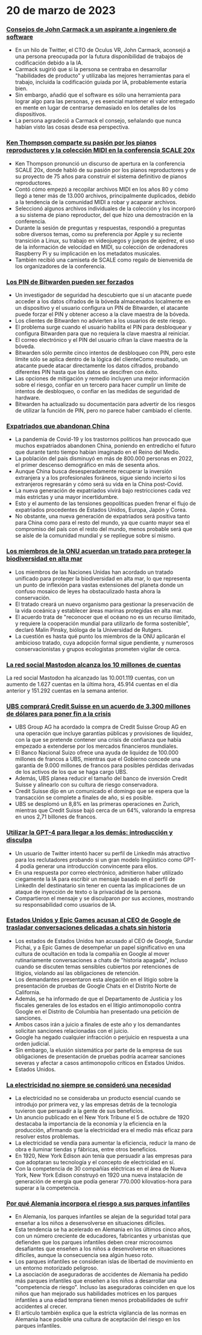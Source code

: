 

<CallToAction />

<Steps>

# 20 de marzo de 2023

### [Consejos de John Carmack a un aspirante a ingeniero de software](https://twitter.com/ID_AA_Carmack/status/1637087219591659520?ref=hackernewsgpt.com)

- En un hilo de Twitter, el CTO de Oculus VR, John Carmack, aconsejó a una persona preocupada por la futura disponibilidad de trabajos de codificación debido a la IA.
- Carmack sugirió que si la persona se centraba en desarrollar "habilidades de producto" y utilizaba las mejores herramientas para el trabajo, incluida la codificación guiada por IA, probablemente estaría bien.
- Sin embargo, añadió que el software es sólo una herramienta para lograr algo para las personas, y es esencial mantener el valor entregado en mente en lugar de centrarse demasiado en los detalles de los dispositivos.
- La persona agradeció a Carmack el consejo, señalando que nunca habían visto las cosas desde esa perspectiva.

### [Ken Thompson comparte su pasión por los pianos reproductores y la colección MIDI en la conferencia SCALE 20x](https://www.youtube.com/watch?v=kaandEt_pKw&ref=hackernewsgpt.com)

- Ken Thompson pronunció un discurso de apertura en la conferencia SCALE 20x, donde habló de su pasión por los pianos reproductores y de su proyecto de 75 años para construir el sistema definitivo de pianos reproductores.
- Contó cómo empezó a recopilar archivos MIDI en los años 80 y cómo llegó a tener más de 13.000 archivos, principalmente duplicados, debido a la tendencia de la comunidad MIDI a robar y acaparar archivos.
- Seleccionó algunos archivos individuales de la colección y los incorporó a su sistema de piano reproductor, del que hizo una demostración en la conferencia.
- Durante la sesión de preguntas y respuestas, respondió a preguntas sobre diversos temas, como su preferencia por Apple y su reciente transición a Linux, su trabajo en videojuegos y juegos de ajedrez, el uso de la información de velocidad en MIDI, su colección de ordenadores Raspberry Pi y su implicación en los metadatos musicales.
- También recibió una camiseta de SCALE como regalo de bienvenida de los organizadores de la conferencia.

### [Los PIN de Bitwarden pueden ser forzados](https://ambiso.github.io/bitwarden-pin/?ref=hackernewsgpt.com)

- Un investigador de seguridad ha descubierto que si un atacante puede acceder a los datos cifrados de la bóveda almacenados localmente en un dispositivo y el usuario configura un PIN de Bitwarden, el atacante puede forzar el PIN y obtener acceso a la clave maestra de la bóveda.
- Los clientes de Bitwarden no advierten a los usuarios de este riesgo.
- El problema surge cuando el usuario habilita el PIN para desbloquear y configura Bitwarden para que no requiera la clave maestra al reiniciar.
- El correo electrónico y el PIN del usuario cifran la clave maestra de la bóveda.
- Bitwarden sólo permite cinco intentos de desbloqueo con PIN, pero este límite sólo se aplica dentro de la lógica del clienteComo resultado, un atacante puede atacar directamente los datos cifrados, probando diferentes PIN hasta que los datos se descifren con éxito.
- Las opciones de mitigación y remedio incluyen una mejor información sobre el riesgo, confiar en un tercero para hacer cumplir un límite de intentos de desbloqueo, o confiar en las medidas de seguridad de hardware.
- Bitwarden ha actualizado su documentación para advertir de los riesgos de utilizar la función de PIN, pero no parece haber cambiado el cliente.

### [Expatriados que abandonan China](https://www.persuasion.community/p/leaving-china?ref=hackernewsgpt.com)

- La pandemia de Covid-19 y los trastornos políticos han provocado que muchos expatriados abandonen China, poniendo en entredicho el futuro que durante tanto tiempo habían imaginado en el Reino del Medio.
- La población del país disminuyó en más de 800.000 personas en 2022, el primer descenso demográfico en más de sesenta años.
- Aunque China busca desesperadamente recuperar la inversión extranjera y a los profesionales foráneos, sigue siendo incierto si los extranjeros regresarán y cómo será su vida en la China post-Covid.
- La nueva generación de expatriados vivirá bajo restricciones cada vez más estrictas y una mayor incertidumbre.
- Esto y el aumento de las tensiones geopolíticas pueden frenar el flujo de expatriados procedentes de Estados Unidos, Europa, Japón y Corea.
- No obstante, una nueva generación de expatriados será positiva tanto para China como para el resto del mundo, ya que cuanto mayor sea el compromiso del país con el resto del mundo, menos probable será que se aísle de la comunidad mundial y se repliegue sobre sí mismo.

### [Los miembros de la ONU acuerdan un tratado para proteger la biodiversidad en alta mar](https://apnews.com/article/un-oceans-biodiversity-treaty-0b024fa07e8c1947236d8b8491ebf92c?ref=hackernewsgpt.com)

- Los miembros de las Naciones Unidas han acordado un tratado unificado para proteger la biodiversidad en alta mar, lo que representa un punto de inflexión para vastas extensiones del planeta donde un confuso mosaico de leyes ha obstaculizado hasta ahora la conservación.
- El tratado creará un nuevo organismo para gestionar la preservación de la vida oceánica y establecer áreas marinas protegidas en alta mar.
- El acuerdo trata de "reconocer que el océano no es un recurso ilimitado, y requiere la cooperación mundial para utilizarlo de forma sostenible", declaró Malin Pinsky, bióloga de la Universidad de Rutgers.
- La cuestión es hasta qué punto los miembros de la ONU aplicarán el ambicioso tratado, cuya adopción formal sigue pendiente, y numerosos conservacionistas y grupos ecologistas prometen vigilar de cerca.

### [La red social Mastodon alcanza los 10 millones de cuentas](https://mastodon.social/@mastodonusercount/110051957865629817?ref=hackernewsgpt.com)

La red social Mastodon ha alcanzado las 10.001.119 cuentas, con un aumento de 1.627 cuentas en la última hora, 45.914 cuentas en el día anterior y 151.292 cuentas en la semana anterior.

### [UBS comprará Credit Suisse en un acuerdo de 3.300 millones de dólares para poner fin a la crisis](https://www.bloomberg.com/news/articles/2023-03-19/ubs-agrees-to-buy-credit-suisse-in-historic-deal-to-end-crisis?ref=hackernewsgpt.com)

- UBS Group AG ha acordado la compra de Credit Suisse Group AG en una operación que incluye garantías públicas y provisiones de liquidez, con la que se pretende contener una crisis de confianza que había empezado a extenderse por los mercados financieros mundiales.
- El Banco Nacional Suizo ofrece una ayuda de liquidez de 100.000 millones de francos a UBS, mientras que el Gobierno concede una garantía de 9.000 millones de francos para posibles pérdidas derivadas de los activos de los que se haga cargo UBS.
- Además, UBS planea reducir el tamaño del banco de inversión Credit Suisse y alinearlo con su cultura de riesgo conservadora.
- Credit Suisse dijo en un comunicado el domingo que se espera que la transacción se complete a finales de año, si es posible.
- UBS se desplomó un 8,8% en las primeras operaciones en Zurich, mientras que Credit Suisse bajó cerca de un 64%, valorando la empresa en unos 2,71 billones de francos.

### [Utilizar la GPT-4 para llegar a los demás: introducción y disculpa](https://twitter.com/brdskggs/status/1637114268876144640?ref=hackernewsgpt.com)

- Un usuario de Twitter intentó hacer su perfil de LinkedIn más atractivo para los reclutadores probando si un gran modelo lingüístico como GPT-4 podía generar una introducción convincente para ellos.
- En una respuesta por correo electrónico, admitieron haber utilizado ciegamente la IA para escribir un mensaje basado en el perfil de LinkedIn del destinatario sin tener en cuenta las implicaciones de un ataque de inyección de texto o la privacidad de la persona.
- Compartieron el mensaje y se disculparon por sus acciones, mostrando su responsabilidad como usuarios de IA.

### [Estados Unidos y Epic Games acusan al CEO de Google de trasladar conversaciones delicadas a chats sin historia](http://www.fosspatents.com/2023/03/us-states-epic-games-others-accuse.html?ref=hackernewsgpt.com)

- Los estados de Estados Unidos han acusado al CEO de Google, Sundar Pichai, y a Epic Games de desempeñar un papel significativo en una cultura de ocultación en toda la compañía en Google al mover rutinariamente conversaciones a chats de "historia apagada", incluso cuando se discuten temas sensibles cubiertos por retenciones de litigios, violando así las obligaciones de retención.
- Los demandantes presentaron esta alegación en el litigio sobre la presentación de pruebas de Google Chats en el Distrito Norte de California.
- Además, se ha informado de que el Departamento de Justicia y los fiscales generales de los estados en el litigio antimonopolio contra Google en el Distrito de Columbia han presentado una petición de sanciones.
- Ambos casos irán a juicio a finales de este año y los demandantes solicitan sanciones relacionadas con el juicio.
- Google ha negado cualquier infracción o perjuicio en respuesta a una orden judicial.
- Sin embargo, la elusión sistemática por parte de la empresa de sus obligaciones de presentación de pruebas podría acarrear sanciones severas y afectar a casos antimonopolio críticos en Estados Unidos.
- Estados Unidos.

### [La electricidad no siempre se consideró una necesidad](https://www.smithsonianmag.com/smart-news/people-had-to-be-convinced-of-the-usefulness-of-electricity-21221094/?ref=hackernewsgpt.com)

- La electricidad no se consideraba un producto esencial cuando se introdujo por primera vez, y las empresas detrás de la tecnología tuvieron que persuadir a la gente de sus beneficios.
- Un anuncio publicado en el New York Tribune el 5 de octubre de 1920 destacaba la importancia de la economía y la eficiencia en la producción, afirmando que la electricidad era el medio más eficaz para resolver estos problemas.
- La electricidad se vendía para aumentar la eficiencia, reducir la mano de obra e iluminar tiendas y fábricas, entre otros beneficios.
- En 1920, New York Edison aún tenía que persuadir a las empresas para que adoptaran su tecnología y el concepto de electricidad en sí.
- Con la competencia de 30 compañías eléctricas en el área de Nueva York, New York Edison construyó en 1920 una nueva instalación de generación de energía que podía generar 770.000 kilovatios-hora para superar a la competencia.

### [Por qué Alemania incorpora el riesgo a sus parques infantiles](https://www.theguardian.com/world/2021/oct/24/why-germany-is-building-risk-into-its-playgrounds?ref=hackernewsgpt.com)

- En Alemania, los parques infantiles se alejan de la seguridad total para enseñar a los niños a desenvolverse en situaciones difíciles.
- Esta tendencia se ha acelerado en Alemania en los últimos cinco años, con un número creciente de educadores, fabricantes y urbanistas que defienden que los parques infantiles deben crear microcosmos desafiantes que enseñen a los niños a desenvolverse en situaciones difíciles, aunque la consecuencia sea algún hueso roto.
- Los parques infantiles se consideran islas de libertad de movimiento en un entorno motorizado peligroso.
- La asociación de aseguradoras de accidentes de Alemania ha pedido más parques infantiles que enseñen a los niños a desarrollar una "competencia de riesgo". Incluso las aseguradoras coinciden en que los niños que han mejorado sus habilidades motrices en los parques infantiles a una edad temprana tienen menos probabilidades de sufrir accidentes al crecer.
- El artículo también explica que la estricta vigilancia de las normas en Alemania hace posible una cultura de aceptación del riesgo en los parques infantiles.

</Steps>
